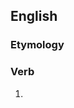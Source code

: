 ==English==

===Etymology===
{{suffix|en|allow|eth|nocat=1}}

===Verb===
{{head|en|verb form}}

# {{en-archaic third-person singular of|allow}}